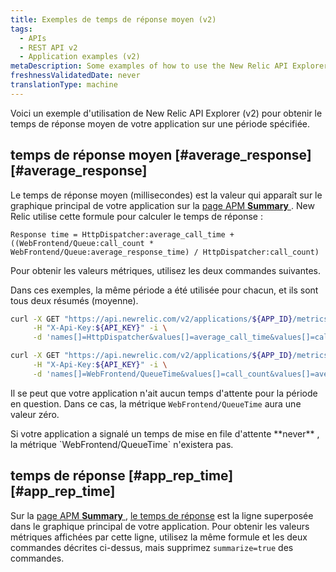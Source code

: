 ```yaml
---
title: Exemples de temps de réponse moyen (v2)
tags:
  - APIs
  - REST API v2
  - Application examples (v2)
metaDescription: Some examples of how to use the New Relic API Explorer (v2) to get your app's average application response time.
freshnessValidatedDate: never
translationType: machine
---
```


Voici un exemple d&apos;utilisation de New Relic API Explorer (v2) pour obtenir le temps de réponse moyen de votre application sur une période spécifiée.

## temps de réponse moyen [#average\_response][#average_response]

Le temps de réponse moyen (millisecondes) est la valeur qui apparaît sur le graphique principal de votre application sur la [page APM <DNT>**Summary**</DNT> ](/docs/applications-menu/applications-overview). New Relic utilise cette formule pour calculer le temps de réponse :

```
Response time = HttpDispatcher:average_call_time + ((WebFrontend/Queue:call_count * WebFrontend/Queue:average_response_time) / HttpDispatcher:call_count)
```

Pour obtenir les valeurs métriques, utilisez les deux commandes suivantes.

Dans ces exemples, la même période a été utilisée pour chacun, et ils sont tous deux résumés (moyenne).

```bash
curl -X GET "https://api.newrelic.com/v2/applications/${APP_ID}/metrics/data.xml" \
     -H "X-Api-Key:${API_KEY}" -i \
     -d 'names[]=HttpDispatcher&values[]=average_call_time&values[]=call_count&from=2014-03-01T20:59:00+00:00&to=2014-03-01T21:59:00+00:00&summarize=true'
```

```bash
curl -X GET "https://api.newrelic.com/v2/applications/${APP_ID}/metrics/data.xml" \
     -H "X-Api-Key:${API_KEY}" -i \
     -d 'names[]=WebFrontend/QueueTime&values[]=call_count&values[]=average_response_time&from=2014-03-01T20:59:00+00:00&to=2014-03-01T21:59:00+00:00&summarize=true'
```

Il se peut que votre application n&apos;ait aucun temps d&apos;attente pour la période en question. Dans ce cas, la métrique `WebFrontend/QueueTime` aura une valeur zéro.

<Callout variant="tip">
  Si votre application a signalé un temps de mise en file d&apos;attente <DNT>**never**</DNT> , la métrique `WebFrontend/QueueTime` n&apos;existera pas.
</Callout>

## temps de réponse [#app\_rep\_time][#app_rep_time]

Sur la [page APM <DNT>**Summary**</DNT> ](/docs/applications-menu/applications-overview), [le temps de réponse](/docs/data-analysis/user-interface-functions/view-your-data/response-time) est la ligne superposée dans le graphique principal de votre application. Pour obtenir les valeurs métriques affichées par cette ligne, utilisez la même formule et les deux commandes décrites ci-dessus, mais supprimez `summarize=true` des commandes.